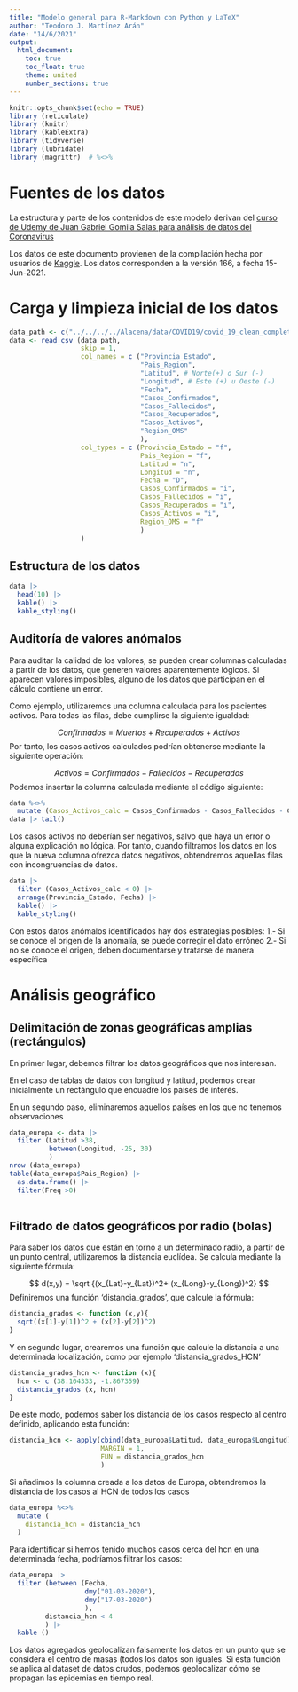 ```yaml
---
title: "Modelo general para R-Markdown con Python y LaTeX"
author: "Teodoro J. Martínez Arán"
date: "14/6/2021"
output: 
  html_document:
    toc: true
    toc_float: true
    theme: united
    number_sections: true
---
```


```r
knitr::opts_chunk$set(echo = TRUE)
library (reticulate)
library (knitr)
library (kableExtra)
library (tidyverse)
library (lubridate)
library (magrittr)  # %<>%

```

# Fuentes de los datos
La estructura y parte de los contenidos de este modelo derivan del [curso de Udemy de Juan Gabriel Gomila Salas para análisis de datos del Coronavirus](https://www.udemy.com/course/covid19-r/)

Los datos de este documento provienen de la compilación hecha por usuarios de [Kaggle](https://www.kaggle.com/imdevskp/corona-virus-report). Los datos corresponden a la versión 166, a fecha 15-Jun-2021.


# Carga y limpieza inicial de los datos

```r
data_path <- c("../../../../Alacena/data/COVID19/covid_19_clean_complete.csv")
data <- read_csv (data_path,
                  skip = 1,
                  col_names = c ("Provincia_Estado",
                                 "Pais_Region",
                                 "Latitud", # Norte(+) o Sur (-)
                                 "Longitud", # Este (+) u Oeste (-)
                                 "Fecha",
                                 "Casos_Confirmados",
                                 "Casos_Fallecidos",
                                 "Casos_Recuperados",
                                 "Casos_Activos",
                                 "Region_OMS"
                                 ),
                  col_types = c (Provincia_Estado = "f",
                                 Pais_Region = "f",
                                 Latitud = "n",
                                 Longitud = "n",
                                 Fecha = "D",
                                 Casos_Confirmados = "i",
                                 Casos_Fallecidos = "i",
                                 Casos_Recuperados = "i",
                                 Casos_Activos = "i",
                                 Region_OMS = "f"
                                 )
                  )

```
## Estructura de los datos

```r
data |> 
  head(10) |> 
  kable() |> 
  kable_styling()

```
## Auditoría de valores anómalos

Para auditar la calidad de los valores, se pueden crear columnas calculadas a partir de los datos, que generen valores aparentemente lógicos. Si aparecen valores imposibles, alguno de los datos que participan en el cálculo contiene un error.

Como ejemplo, utilizaremos una columna calculada para los pacientes activos. Para todas las filas, debe cumplirse la siguiente igualdad:

$$ Confirmados = Muertos + Recuperados + Activos $$
Por tanto, los casos activos calculados podrían obtenerse mediante la siguiente operación:

$$ Activos = Confirmados - Fallecidos - Recuperados $$
Podemos insertar la columna calculada mediante el código siguiente:
```r
data %<>%
  mutate (Casos_Activos_calc = Casos_Confirmados - Casos_Fallecidos - Casos_Recuperados)
data |> tail()
```

Los casos activos no deberían ser negativos, salvo que haya un error o alguna explicación no lógica. Por tanto, cuando filtramos los datos en los que la nueva columna ofrezca datos negativos, obtendremos aquellas filas con incongruencias de datos.

```r
data |>
  filter (Casos_Activos_calc < 0) |>
  arrange(Provincia_Estado, Fecha) |>
  kable() |> 
  kable_styling()

```
Con estos datos anómalos identificados hay dos estrategias posibles:
1.- Si se conoce el origen de la anomalía, se puede corregir el dato erróneo
2.- Si no se conoce el origen, deben documentarse y tratarse de manera específica

# Análisis geográfico

## Delimitación de zonas geográficas amplias (rectángulos)

En primer lugar, debemos filtrar los datos geográficos que nos interesan.

En el caso de tablas de datos con longitud y latitud, podemos crear inicialmente un rectángulo que encuadre los países de interés.

En un segundo paso, eliminaremos aquellos países en los que no tenemos observaciones

```r
data_europa <- data |>
  filter (Latitud >38,
          between(Longitud, -25, 30)
          )
nrow (data_europa)
table(data_europa$Pais_Region) |>
  as.data.frame() |>
  filter(Freq >0)
  
```
## Filtrado de datos geográficos por radio (bolas)

Para saber los datos que están en torno a un determinado radio, a partir de un punto central, utilizaremos la distancia euclídea. Se calcula mediante la siguiente fórmula:

$$ d(x,y) = \sqrt {(x_{Lat}-y_{Lat})^2+ (x_{Long}-y_{Long})^2} $$
Definiremos una función 'distancia_grados', que calcule la fórmula:
```r
distancia_grados <- function (x,y){
  sqrt((x[1]-y[1])^2 + (x[2]-y[2])^2)
}
```

Y en segundo lugar, crearemos una función que calcule la distancia a una determinada localización, como por ejemplo 'distancia_grados_HCN'

```r
distancia_grados_hcn <- function (x){
  hcn <- c (38.104333, -1.867359)
  distancia_grados (x, hcn)
}
```
De este modo, podemos saber los distancia de los casos respecto al centro definido, aplicando esta función:

```r
distancia_hcn <- apply(cbind(data_europa$Latitud, data_europa$Longitud),
                       MARGIN = 1,
                       FUN = distancia_grados_hcn
                       )
```
Si añadimos la columna creada a los datos de Europa, obtendremos la distancia de los casos al HCN de todos los casos

```r
data_europa %<>%
  mutate (
    distancia_hcn = distancia_hcn
  )

```
Para identificar si hemos tenido muchos casos cerca del hcn en una determinada fecha, podríamos filtrar los casos:

```r
data_europa |>
  filter (between (Fecha,
                   dmy("01-03-2020"), 
                   dmy("17-03-2020")
                   ),
         distancia_hcn < 4
         ) |>
  kable ()
```

Los datos agregados geolocalizan falsamente los datos en un punto que se considera el centro de masas (todos los datos son iguales. Si esta función se aplica al dataset de datos crudos, podemos geolocalizar cómo se propagan las epidemias en tiempo real.